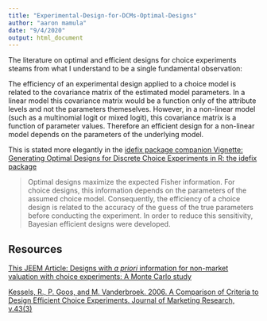 ```yaml
---
title: "Experimental-Design-for-DCMs-Optimal-Designs"
author: "aaron mamula"
date: "9/4/2020"
output: html_document
---
```


The literature on optimal and efficient designs for choice experiments steams from what I understand to be a single fundamental observation:

The efficiency of an experimental design applied to a choice model is related to the covariance matrix of the estimated model parameters. In a linear model this covariance matrix would be a function only of the attribute levels and not the parameters themeselves. However, in a non-linear model (such as a multinomial logit or mixed logit), this covariance matrix is a function of parameter values. Therefore an efficient design for a non-linear model depends on the parameters of the underlying model.

This is stated more elegantly in the [idefix package companion Vignette: Generating Optimal Designs for Discrete Choice Experiments in R: the idefix package](https://lirias.kuleuven.be/retrieve/548738) 

> Optimal designs maximize the expected Fisher information. For choice designs, this information depends on the parameters of the assumed choice model. Consequently, the efficiency of a choice design is related to the accuracy of the guess of the true parameters before conducting the experiment. In order to reduce this sensitivity, Bayesian efficient designs were developed.


## Resources

[This JEEM Article: Designs with *a priori* information for non-market valuation with choice experiments: A Monte Carlo study](https://www.sciencedirect.com/science/article/abs/pii/S009506960700006X)

[Kessels, R., P. Goos, and M. Vanderbroek. 2006. A Comparison of Criteria to Design Efficient Choice Experiments. Journal of Marketing Research, v.43(3)](http://www.jstor.org/stable/30162415)


